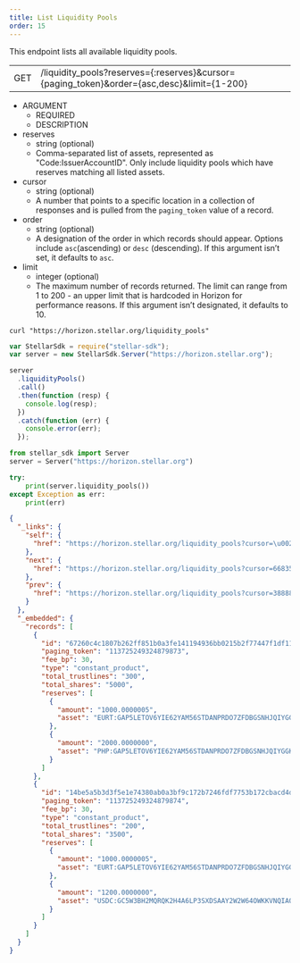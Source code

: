 ```yaml
---
title: List Liquidity Pools
order: 15
---
```



This endpoint lists all available liquidity pools.

<Endpoint>


|  |  |
| --- | --- |
| GET | /liquidity_pools?reserves={:reserves}&cursor={paging_token}&order={asc,desc}&limit={1-200} |

</Endpoint>


<AttributeTable>


- ARGUMENT
  - REQUIRED
  - DESCRIPTION
- reserves
  - string (optional)
  - Comma-separated list of assets, represented as "Code:IssuerAccountID". Only include liquidity pools which have reserves matching all listed assets.
- cursor
  - string (optional)
  - A number that points to a specific location in a collection of responses and is pulled from the `paging_token` value of a record.
- order
  - string (optional)
  - A designation of the order in which records should appear. Options include `asc`(ascending) or `desc` (descending). If this argument isn’t set, it defaults to `asc`.
- limit
  - integer (optional)
  - The maximum number of records returned. The limit can range from 1 to 200 - an upper limit that is hardcoded in Horizon for performance reasons. If this argument isn’t designated, it defaults to 10.

</AttributeTable>


<CodeExample title="Example Request">


```curl
curl "https://horizon.stellar.org/liquidity_pools"
```

```js
var StellarSdk = require("stellar-sdk");
var server = new StellarSdk.Server("https://horizon.stellar.org");

server
  .liquidityPools()
  .call()
  .then(function (resp) {
    console.log(resp);
  })
  .catch(function (err) {
    console.error(err);
  });
```

```python
from stellar_sdk import Server
server = Server("https://horizon.stellar.org")

try:
	print(server.liquidity_pools())
except Exception as err:
	print(err)
```

</CodeExample>


<ExampleResponse title="Example Response">


```json
{
  "_links": {
    "self": {
      "href": "https://horizon.stellar.org/liquidity_pools?cursor=\u0026limit=10\u0026order=asc"
    },
    "next": {
      "href": "https://horizon.stellar.org/liquidity_pools?cursor=66835-00000000c582697b67cbec7f9ce64f4dc67bfb2bfd26318bb9f964f4d70e3f41f650b1e6\u0026limit=10\u0026order=asc"
    },
    "prev": {
      "href": "https://horizon.stellar.org/liquidity_pools?cursor=38888-00000000929b20b72e5890ab51c24f1cc46fa01c4f318d8d33367d24dd614cfdf5491072\u0026limit=10\u0026order=desc"
    }
  },
  "_embedded": {
    "records": [
      {
        "id": "67260c4c1807b262ff851b0a3fe141194936bb0215b2f77447f1df11998eabb9",
        "paging_token": "113725249324879873",
        "fee_bp": 30,
        "type": "constant_product",
        "total_trustlines": "300",
        "total_shares": "5000",
        "reserves": [
          {
            "amount": "1000.0000005",
            "asset": "EURT:GAP5LETOV6YIE62YAM56STDANPRDO7ZFDBGSNHJQIYGGKSMOZAHOOS2S"
          },
          {
            "amount": "2000.0000000",
            "asset": "PHP:GAP5LETOV6YIE62YAM56STDANPRDO7ZFDBGSNHJQIYGGKSMOZAHOOS2S"
          }
        ]
      },
      {
        "id": "14be5a5b3d3f5e1e74380ab0a3bf9c172b7246fdf7753b172cbacd4d66143c08",
        "paging_token": "113725249324879874",
        "fee_bp": 30,
        "type": "constant_product",
        "total_trustlines": "200",
        "total_shares": "3500",
        "reserves": [
          {
            "amount": "1000.0000005",
            "asset": "EURT:GAP5LETOV6YIE62YAM56STDANPRDO7ZFDBGSNHJQIYGGKSMOZAHOOS2S"
          },
          {
            "amount": "1200.0000000",
            "asset": "USDC:GC5W3BH2MQRQK2H4A6LP3SXDSAAY2W2W64OWKKVNQIAOVWSAHFDEUSDC"
          }
        ]
      }
    ]
  }
}
```

</ExampleResponse>

